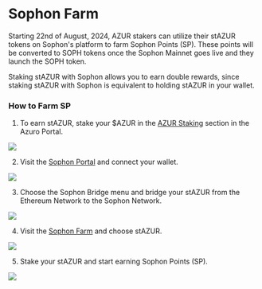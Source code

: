 
# Sophon Farm

Starting 22nd of August, 2024, AZUR stakers can utilize their stAZUR tokens on Sophon's platform to farm Sophon Points (SP). These points will be converted to SOPH tokens once the Sophon Mainnet goes live and they launch the SOPH token.

Staking stAZUR with Sophon allows you to earn double rewards, since staking stAZUR with Sophon is equivalent to holding stAZUR in your wallet.

### How to Farm SP

1. To earn stAZUR, stake your $AZUR in the [AZUR Staking](https://azuro.org/app/staking) section in the Azuro Portal.

<Image
  className="mb-6"
  src="/images/concepts/sophon-1.png"
  width={1200}
  height={600}
/>

2. Visit the [Sophon Portal](https://portal.sophon.xyz/home) and connect your wallet.

<Image
  className="mb-6"
  src="/images/concepts/sophon-2.png"
  width={1200}
  height={600}
/>

3. Choose the Sophon Bridge menu and bridge your stAZUR from the Ethereum Network to the Sophon Network.

<Image
  className="mb-6"
  src="/images/concepts/sophon-3.png"
  width={1200}
  height={600}
/>

4. Visit the [Sophon Farm](https://farm.sophon.xyz/) and choose stAZUR.

<Image
  className="mb-6"
  src="/images/concepts/sophon-4.png"
  width={1200}
  height={600}
/>

5. Stake your stAZUR and start earning Sophon Points (SP).

<Image
  src="/images/concepts/sophon-5.png"
  width={1200}
  height={600}
/>
